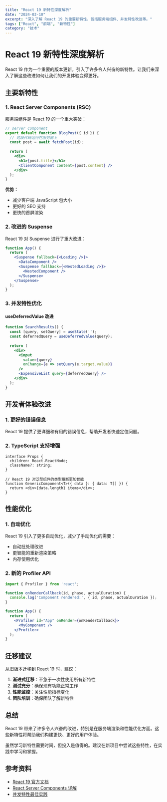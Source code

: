 ```yaml
---
title: "React 19 新特性深度解析"
date: "2024-03-10"
excerpt: "深入了解 React 19 的重要新特性，包括服务端组件、并发特性改进等。"
tags: ["React", "前端", "新特性"]
category: "技术"
---
```


# React 19 新特性深度解析

React 19 作为一个重要的版本更新，引入了许多令人兴奋的新特性。让我们来深入了解这些改进如何让我们的开发体验变得更好。

## 主要新特性

### 1. React Server Components (RSC)

服务端组件是 React 19 的一个重大突破：

```jsx
// server component
export default function BlogPost({ id }) {
  // 这段代码运行在服务器上
  const post = await fetchPost(id);
  
  return (
    <div>
      <h1>{post.title}</h1>
      <ClientComponent content={post.content} />
    </div>
  );
}
```

**优势：**
- 减少客户端 JavaScript 包大小
- 更好的 SEO 支持
- 更快的首屏渲染

### 2. 改进的 Suspense

React 19 对 Suspense 进行了重大改进：

```jsx
function App() {
  return (
    <Suspense fallback={<Loading />}>
      <DataComponent />
      <Suspense fallback={<NestedLoading />}>
        <NestedComponent />
      </Suspense>
    </Suspense>
  );
}
```

### 3. 并发特性优化

#### useDeferredValue 改进

```jsx
function SearchResults() {
  const [query, setQuery] = useState('');
  const deferredQuery = useDeferredValue(query);
  
  return (
    <div>
      <input 
        value={query} 
        onChange={e => setQuery(e.target.value)} 
      />
      <ExpensiveList query={deferredQuery} />
    </div>
  );
}
```

## 开发者体验改进

### 1. 更好的错误信息

React 19 提供了更详细和有用的错误信息，帮助开发者快速定位问题。

### 2. TypeScript 支持增强

```tsx
interface Props {
  children: React.ReactNode;
  className?: string;
}

// React 19 对泛型组件的类型推断更加智能
function GenericComponent<T>({ data }: { data: T[] }) {
  return <div>{data.length} items</div>;
}
```

## 性能优化

### 1. 自动优化

React 19 引入了更多自动优化，减少了手动优化的需要：

- 自动批处理改进
- 更智能的重新渲染策略
- 内存使用优化

### 2. 新的 Profiler API

```jsx
import { Profiler } from 'react';

function onRenderCallback(id, phase, actualDuration) {
  console.log('Component rendered:', { id, phase, actualDuration });
}

function App() {
  return (
    <Profiler id="App" onRender={onRenderCallback}>
      <MyComponent />
    </Profiler>
  );
}
```

## 迁移建议

从旧版本迁移到 React 19 时，建议：

1. **渐进式迁移**：不急于一次性使用所有新特性
2. **测试充分**：确保现有功能正常工作
3. **性能监控**：关注性能指标变化
4. **团队培训**：确保团队了解新特性

## 总结

React 19 带来了许多令人兴奋的改进，特别是在服务端渲染和性能优化方面。这些新特性将帮助我们构建更快、更好的用户体验。

虽然学习新特性需要时间，但投入是值得的。建议在新项目中尝试这些特性，在实践中学习和掌握。

## 参考资料

- [React 19 官方文档](https://react.dev)
- [React Server Components 详解](https://react.dev/learn)
- [并发特性最佳实践](https://react.dev/learn)